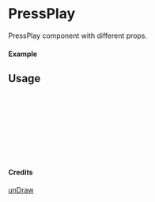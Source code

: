 
<Meta of={PressPlay} title="unDraw/PressPlay" />

# PressPlay

PressPlay component with different props.

#### Example

<Canvas of={PressPlay.Primary} />

## Usage

```ts
import { PressPlay } from "yadl-ui";

const Example = () => {
  return (
      <PressPlay />
  );
};

export default Example;
```

#### Credits
[unDraw](https://undraw.co/illustrations)
